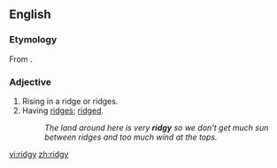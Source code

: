 ==English==

===Etymology===
From {{suffix|ridge|y}}.

===Adjective===
{{en-adj|er}}

# Rising in a ridge or ridges.
# Having [[ridge]]s; [[ridged]].
#:''The land around here is very '''ridgy''' so we don't get much sun between ridges and too much wind at the tops.''

[[vi:ridgy]]
[[zh:ridgy]]